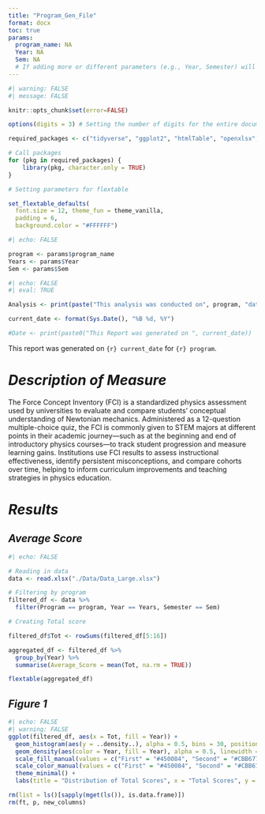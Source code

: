 ```yaml
---
title: "Program_Gen_File"
format: docx
toc: true
params:
  program_name: NA
  Year: NA
  Sem: NA
  # If adding more or different parameters (e.g., Year, Semester) will need to add to or change the params list.
---
```


```r
#| warning: FALSE
#| message: FALSE

knitr::opts_chunk$set(error=FALSE)

options(digits = 3) # Setting the number of digits for the entire document

required_packages <- c("tidyverse", "ggplot2", "htmlTable", "openxlsx", "flextable", "psych", "stringr")

# Call packages
for (pkg in required_packages) {
    library(pkg, character.only = TRUE)
}

# Setting parameters for flextable

set_flextable_defaults(
  font.size = 12, theme_fun = theme_vanilla,
  padding = 6,
  background.color = "#FFFFFF")
```

```r
#| echo: FALSE

program <- params$program_name
Years <- params$Year
Sem <- params$Sem

```

```r
#| echo: FALSE
#| eval: TRUE

Analysis <- print(paste("This analysis was conducted on", program, "data"))

current_date <- format(Sys.Date(), "%B %d, %Y")

#Date <- print(paste0("This Report was generated on ", current_date))

```

This report was generated on `{r} current_date` for `{r} program`. 

# *Description of Measure*
The Force Concept Inventory (FCI) is a standardized physics assessment used by universities to evaluate and compare students' conceptual understanding of Newtonian mechanics. Administered as a 12-question multiple-choice quiz, the FCI is commonly given to STEM majors at different points in their academic journey—such as at the beginning and end of introductory physics courses—to track student progression and measure learning gains. Institutions use FCI results to assess instructional effectiveness, identify persistent misconceptions, and compare cohorts over time, helping to inform curriculum improvements and teaching strategies in physics education.

# *Results*

## *Average Score*
```r
#| echo: FALSE

# Reading in data
data <- read.xlsx("./Data/Data_Large.xlsx")

# Filtering by program
filtered_df <- data %>% 
  filter(Program == program, Year == Years, Semester == Sem)

# Creating Total score

filtered_df$Tot <- rowSums(filtered_df[5:16])

aggregated_df <- filtered_df %>%
  group_by(Year) %>%
  summarise(Average_Score = mean(Tot, na.rm = TRUE))

flextable(aggregated_df)
```

## *Figure 1*

```r
#| echo: FALSE
#| warning: FALSE
ggplot(filtered_df, aes(x = Tot, fill = Year)) +
  geom_histogram(aes(y = ..density..), alpha = 0.5, bins = 30, position = "identity") +
  geom_density(aes(color = Year, fill = Year), alpha = 0.5, linewidth = 1) +
  scale_fill_manual(values = c("First" = "#450084", "Second" = "#CBB677")) +
  scale_color_manual(values = c("First" = "#450084", "Second" = "#CBB677")) +
  theme_minimal() +
  labs(title = "Distribution of Total Scores", x = "Total Scores", y = "Density")
```

```r
rm(list = ls()[sapply(mget(ls()), is.data.frame)])
rm(ft, p, new_columns)
```
